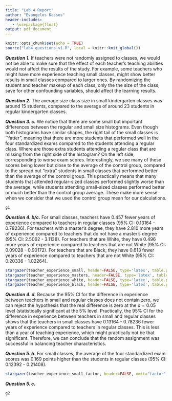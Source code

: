 ```yaml
---
title: "Lab 4 Report"
author: "Evangelos Kassos"
header-includes:
   - \usepackage{float}
output: pdf_document
---
```


```r
knitr::opts_chunk$set(echo = TRUE)
source("lab4_questions_v1.R", local = knitr::knit_global())
```

___Question 1.___ If teachers were not randomly assigned to classes, we would not be able to make sure that the effect of each teacher's teaching abilities would not affect the results of the study. For example, some teachers who might have more experience teaching small classes, might show better results in small classes compared to larger ones. By randomizing the student and teacher makeup of each class, only the the size of the class, save for other confounding variables, should affect the learning results.

___Question 2.___ The average size class size in small kindergarten classes was around 15 students, compared to the average of around 23 students in regular kindergarten classes.

___Question 3. c.___ We notice that there are some small but important differences between the regular and small size histograms. Even though both histograms have similar shapes, the right tail of the small classes is ``fatter", meaning that there are more students that performed well in the four standardized exams compared to the students attending a regular class. Where are those extra students attending a regular class that are missing from the right side of the histogram? On the left side, corresponding to worse exam scores. Interestingly, we see many of these scores being lower but close to the average of the control group, compared to the spread out "extra" students in small classes that performed better than the average of the control group. This practically means that many students that attended regular-sized classes performed slightly worse than the average, while students attending small-sized classes performed better or much better than the control group average. These make more sense when we consider that we used the control group mean for our calculations. 

```r
g1
```

___Question 4. b/c.___ For small classes, teachers have 0.457 fewer years of experience compared to teachers in regular classes (95% CI: 0.13164 - 0.78236). For teachers with a master's degree, they have 2.810 more years of experience compared to teachers that do not have a master's degree (95% CI: 2.5062 - 3.1138). For teachers that are White, they have 0.496 more years of experience compared to teachers that are not White (95% CI: 0.09028 - 0.90172). For teachers that are Black, they have 0.613 fewer years of experience compared to teachers that are not White (95% CI: 0.20336 - 1.02264). 
```r
stargazer(teacher_experience_small, header=FALSE, type='latex', table.placement = "H")
stargazer(teacher_experience_masters, header=FALSE, type='latex', table.placement = "H")
stargazer(teacher_experience_white, header=FALSE, type='latex', table.placement = "H")
stargazer(teacher_experience_black, header=FALSE, type='latex', table.placement = "H")
```

___Question 4. d.___ Because the 95% CI for the difference in experience between teachers in small and regular classes does not contain zero, we can reject the hypothesis that the real difference is zero at the $a=0.05$ level (statistically significant at the 5% level. Practically, the 95% CI for the difference in experience between teachers in small and regular classes shows that the teachers in small classes have 0.13164 - 0.78236 fewer years of experience compared to teachers in regular classes. This is less than a year of teaching experience, which might practically not be that significant. Therefore, we can conclude that the random assignment was successful in balancing teacher characteristics.

___Question 5. b.___ For small classes, the average of the four standardized exam scores was 0.169 points higher than the students in regular classes (95% CI: 0.12392 - 0.21408).
```r
stargazer(teacher_experience_small_factor, header=FALSE, omit="factor", type='latex', table.placement = "H")
```

___Question 5. c.___

```r
g2
```
